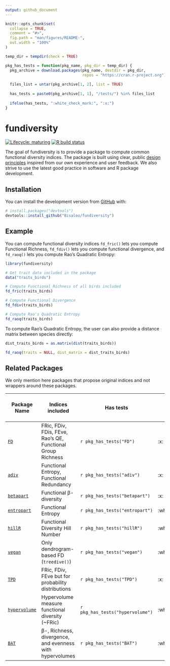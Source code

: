```yaml
---
output: github_document
---
```


<!-- README.md is generated from README.Rmd. Please edit that file -->

```r
knitr::opts_chunk$set(
  collapse = TRUE,
  comment = "#>",
  fig.path = "man/figures/README-",
  out.width = "100%"
)

temp_dir = tempdir(check = TRUE)

pkg_has_tests = function(pkg_name, pkg_dir = temp_dir) {
  pkg_archive = download.packages(pkg_name, destdir = pkg_dir,
                                  repos = "https://cran.r-project.org")
  
  files_list = untar(pkg_archive[1, 2], list = TRUE)
  
  has_tests = paste0(pkg_archive[1, 1], "/tests/") %in% files_list
  
  ifelse(has_tests, ":white_check_mark:", ":x:")
}
```

# fundiversity

<!-- badges: start -->
[![Lifecycle: maturing](https://img.shields.io/badge/lifecycle-maturing-blue.svg)](https://www.tidyverse.org/lifecycle/#maturing)
[![R build status](https://github.com/Bisaloo/fundiversity/workflows/R-CMD-check/badge.svg)](https://github.com/Bisaloo/fundiversity/actions)
<!-- badges: end -->

The goal of fundiversity is to provide a package to compute common functional
diversity indices. The package is built using clear, public 
[design principles](https://github.com/Bisaloo/fundiversity/wiki/Design-principles)
inspired from our own experience and user feedback. We also strive to use the
latest good practice in software and R package development.

## Installation

You can install the development version from [GitHub](https://github.com/) with:

```r
# install.packages("devtools")
devtools::install_github("Bisaloo/fundiversity")
```

## Example

You can compute functional diversity indices `fd_fric()` lets you compute Functional Richness,
`fd_fdiv()` lets you compute functional divergence, and `fd_raoq()` lets you compute Rao's Quadratic Entropy:

```r
library(fundiversity)

# Get trait data included in the package
data("traits_birds")

# Compute Functional Richness of all birds included
fd_fric(traits_birds)

# Compute Functional Divergence
fd_fdiv(traits_birds)

# Compute Rao's Quadratic Entropy
fd_raoq(traits_birds)
```

To compute Rao's Quadratic Entropy, the user can also provide a distance matrix between species directly:

```r
dist_traits_birds = as.matrix(dist(traits_birds))

fd_raoq(traits = NULL, dist_matrix = dist_traits_birds)
```

## Related Packages

We only mention here packages that propose original indices and not wrappers around these packages.

| Package Name                                          |                     Indices included                        |            Has tests           |     On GitHub      | On CRAN (last updated) |
|-------------------------------------------------------|-------------------------------------------------------------|--------------------------------|--------------------|------------------------------|
| [`FD`](https://github.com/cran/FD)                    | FRic, FDiv, FDis, FEve, Rao's QE, Functional Group Richness |`r pkg_has_tests("FD")`         | :x:                | ![](https://www.r-pkg.org/badges/last-release/FD)  |
| [`adiv`](https://github.com/cran/adiv)                | Functional Entropy, Functional Redundancy                   |`r pkg_has_tests("adiv")`       | :x:                | ![](https://www.r-pkg.org/badges/last-release/adiv)|
| [`betapart`](https://github.com/cran/betapart)        | Functional β-diversity                                      |`r pkg_has_tests("betapart")`   | :x:                | ![](https://www.r-pkg.org/badges/last-release/betapart)|
| [`entropart`](https://github.com/EricMarcon/entropart)| Functional Entropy                                          |`r pkg_has_tests("entropart")`  | :white_check_mark: | ![](https://www.r-pkg.org/badges/last-release/entropart)|
| [`hillR`](https://github.com/daijiang/hillR)          | Functional Diversity Hill Number                            |`r pkg_has_tests("hillR")`      | :white_check_mark: | ![](https://www.r-pkg.org/badges/last-release/hillR)|
| [`vegan`](https://github.com/vegandevs/vegan)         | Only dendrogram-based FD (`treedive()`)                     |`r pkg_has_tests("vegan")`      | :white_check_mark: | ![](https://www.r-pkg.org/badges/last-release/vegan)|              
| [`TPD`](https://github.com/cran/TPD)                  | FRic, FDiv, FEve but for probability distributions          |`r pkg_has_tests("TPD")`        | :x:                | ![](https://www.r-pkg.org/badges/last-release/TPD)|
| [`hypervolume`](https://github.com/cran/hypervolume)  | Hypervolume measure functional diversity (~FRic)            |`r pkg_has_tests("hypervolume")`| :white_check_mark: | ![](https://www.r-pkg.org/badges/last-release/hypervolume)|
| [`BAT`](https://github.com/cran/BAT)                  | β-, Richness, divergence, and evenness with hypervolumes    |`r pkg_has_tests("BAT")`        | :white_check_mark: | ![](https://www.r-pkg.org/badges/last-release/BAT)|
